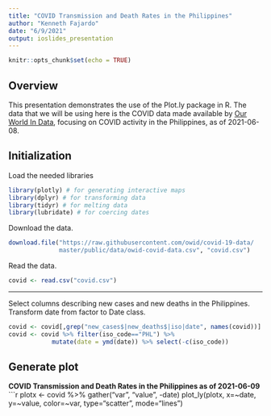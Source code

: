 ```yaml
---
title: "COVID Transmission and Death Rates in the Philippines"
author: "Kenneth Fajardo"
date: "6/9/2021"
output: ioslides_presentation
---
```


```r
knitr::opts_chunk$set(echo = TRUE)
```

## Overview
This presentation demonstrates the use of the Plot.ly package in R. The data that we will be using here is the COVID data made available by [Our World In Data]("https://raw.githubusercontent.com/owid/covid-19-data/master/
public/data/owid-covid-data.csv"), focusing on COVID activity in the Philippines, as of 2021-06-08.

## Initialization
Load the needed libraries
```r
library(plotly) # for generating interactive maps
library(dplyr) # for transforming data
library(tidyr) # for melting data
library(lubridate) # for coercing dates
```

Download the data.
```r
download.file("https://raw.githubusercontent.com/owid/covid-19-data/
              master/public/data/owid-covid-data.csv", "covid.csv")
```

Read the data.
```r
covid <- read.csv("covid.csv")
```

***
Select columns describing new cases and new deaths in the Philippines. Transform date from factor to Date class.
```r
covid <- covid[,grep("new_cases$|new_deaths$|iso|date", names(covid))]
covid <- covid %>% filter(iso_code=="PHL") %>%
            mutate(date = ymd(date)) %>% select(-c(iso_code))
```

## Generate plot
**COVID Transmission and Death Rates in the Philippines as of 2021-06-09**
```r
plotx <- covid %>% gather("var", "value", -date) 
plot_ly(plotx, x=~date, y=~value, color=~var, type="scatter", mode="lines")